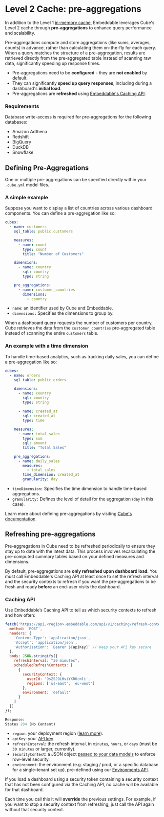 # Level 2 Cache: pre-aggregations

In addition to the Level 1 [in-memory cache](/data-modeling/caching/in-memory), Embeddable leverages Cube's Level 2 cache through **pre-aggregations** to enhance query performance and scalability.

Pre-aggregations compute and store aggregations (like sums, averages, counts) in advance, rather than calculating them on-the-fly for each query. When a query matches the structure of a pre-aggregation, results are retrieved directly from the pre-aggregated table instead of scanning raw data, significantly speeding up response times.

- Pre-aggregations need to be **configured** - they are **not enabled** by default.
- They can significantly **speed up query responses**, including during a dashboard's **initial load**.
- Pre-aggregations are **refreshed** using [Embeddable's Caching API](/data-modeling/caching/pre-aggregations#refreshing-pre-aggregations).

### Requirements

Database write-access is required for pre-aggregations for the following databases:
- Amazon Adthena
- Redshift
- BigQuery
- DuckDB
- Snowflake

## Defining Pre-Aggregations

One or multiple pre-aggregations can be specified directly within your `.cube.yml` model files.

### A simple example

Suppose you want to display a list of countries across various dashboard components. You can define a pre-aggregation like so:

```yaml
cubes:
  - name: customers
    sql_table: public.customers

    measures:
      - name: count
        type: count
        title: "Number of Customers"

    dimensions:
      - name: country
        sql: country
        type: string

    pre_aggregations:
      - name: customer_countries
        dimensions:
          - country
```
- `name`: an identifier used by Cube and Embeddable.
- `dimensions:` Specifies the dimensions to group by.

When a dashboard query requests the number of customers per country, Cube retrieves the data from the `customer_countries` pre-aggregated table instead of scanning the entire `customers` table.

### An example with a time dimension

To handle time-based analytics, such as tracking daily sales, you can define a pre-aggregation like so:

```yaml
cubes:
  - name: orders
    sql_table: public.orders

    dimensions:
      - name: country
        sql: country
        type: string

      - name: created_at
        sql: created_at
        type: time
    
    measures:
      - name: total_sales
        type: sum
        sql: amount
        title: "Total Sales"

    pre_aggregations:
      - name: daily_sales
        measures:
          - total_sales
        time_dimension: created_at 
        granularity: day
```

- `timeDimension:` Specifies the time dimension to handle time-based aggregations.
- `granularity:` Defines the level of detail for the aggregation (`day` in this case).

Learn more about defining pre-aggregations by visiting [Cube's documentation](https://cube.dev/docs/product/caching/getting-started-pre-aggregations).

## Refreshing pre-aggregations

Pre-aggregations in Cube need to be refreshed periodically to ensure they stay up to date with the latest data. This process involves recalculating the pre-computed summary tables based on your defined measures and dimensions. 

By default, pre-aggregations are **only refreshed upon dashboard load**. You must call Embeddable's Caching API at least once to set the refresh interval and the security contexts to refresh if you want the pre-aggregations to be fresh and ready **before** an end-user visits the dashboard. 

### Caching API

Use Embeddable’s Caching API to tell us which security contexts to refresh and how often:
   
   ```javascript
   fetch('https://api.<region>.embeddable.com/api/v1/caching/refresh-contexts', {
     method: 'POST',
     headers: {
       'Content-Type': 'application/json',
       'Accept': 'application/json',
       'Authorization': `Bearer ${apiKey}` // Keep your API key secure
     },
     body: JSON.stringify({
       refreshInterval: "30 minutes",
       scheduledRefreshContexts: [
         {
           securityContext: {
             userId: '9sZSJ9LHsiYXR0cmli',
             regions: ['us-east', 'eu-west']
           },
           environment: 'default'
         }
       ]
     })
   });

   Response:
   Status 204 (No Content)
   ```
   - `region`: your deployment region ([learn more](/deployment/deployment-regions)). 
   - `apiKey`: your [API key](/getting-started/set-up-your-workspace#retrieve-your-api-key)
   - `refreshInterval`: the refresh interval, in `minutes`, `hours`, or `days` (must be `30 minutes` or larger, currently).
   - `securityContext`: a JSON object [passed to your data models](/data-modeling/row-level-security#security-tokens-and-security-context) to enforce row-level security. 
   - `environment`: the environment (e.g. staging / prod, or a specific database for a single-tenant set up), pre-defined using our [Environments API](/data/environments).

If you load a dashboard using a security token containing a security context that has not been configured via the Caching API, no cache will be available for that dashboard.

Each time you call this it will **override** the previous settings. For example, if you want to stop a security context from refreshing, just call the API again without that security context.